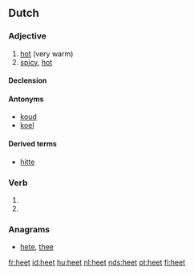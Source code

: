 ==Dutch==
===Adjective===
{{nl-adj|heter}}

# [[hot]] (very warm)
# [[spicy]], [[hot]]

====Declension====
{{nl-decl-adj|hete}}

====Antonyms====
* [[koud]]
* [[koel]]

====Derived terms====
* [[hitte]]

===Verb===
{{infl|nl}}

# {{nl-verb-form|p=123|n=sg|t=pres|m=ind|heten}}
# {{nl-verb-form|m=imp|heten}}

===Anagrams===
* [[hete#Dutch|hete]], [[thee#Dutch|thee]]

[[fr:heet]]
[[id:heet]]
[[hu:heet]]
[[nl:heet]]
[[nds:heet]]
[[pt:heet]]
[[fi:heet]]